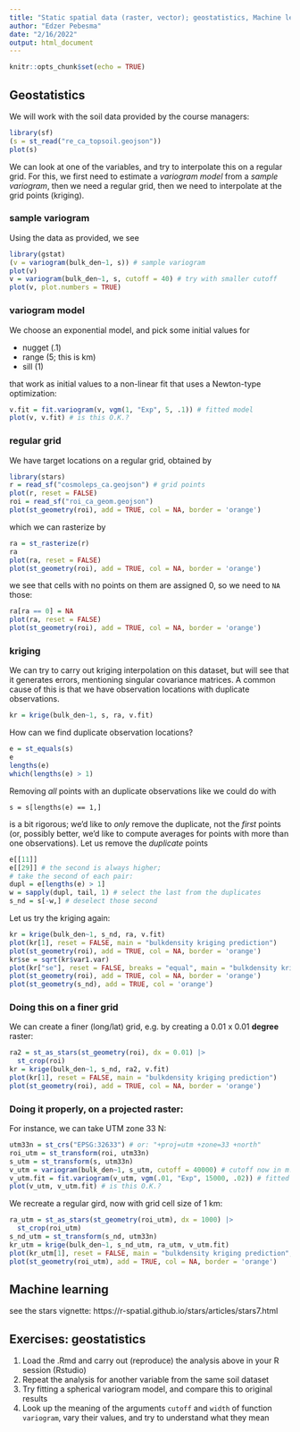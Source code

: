 ```yaml
---
title: "Static spatial data (raster, vector); geostatistics, Machine learning for spatial prediction"
author: "Edzer Pebesma"
date: "2/16/2022"
output: html_document
---
```


```r
knitr::opts_chunk$set(echo = TRUE)
```

## Geostatistics

We will work with the soil data provided by the course managers:

```r
library(sf)
(s = st_read("re_ca_topsoil.geojson"))
plot(s)
```

We can look at one of the variables, and try to interpolate this on a regular
grid. For this, we first need to estimate a _variogram model_ from a _sample variogram_, 
then we need a regular grid, then we need to interpolate at the grid points (kriging).

### sample variogram


Using the data as provided, we see

```r
library(gstat)
(v = variogram(bulk_den~1, s)) # sample variogram
plot(v)
v = variogram(bulk_den~1, s, cutoff = 40) # try with smaller cutoff
plot(v, plot.numbers = TRUE)
```


### variogram model

We choose an exponential model, and pick some initial
values for

* nugget (.1)
* range (5; this is km)
* sill (1)

that work as initial values to a non-linear fit that uses a Newton-type optimization:

```r
v.fit = fit.variogram(v, vgm(1, "Exp", 5, .1)) # fitted model
plot(v, v.fit) # is this O.K.?
```

### regular grid

We have target locations on a regular grid, obtained by

```r
library(stars)
r = read_sf("cosmoleps_ca.geojson") # grid points
plot(r, reset = FALSE)
roi = read_sf("roi_ca_geom.geojson")
plot(st_geometry(roi), add = TRUE, col = NA, border = 'orange')
```

which we can rasterize by
```r
ra = st_rasterize(r)
ra
plot(ra, reset = FALSE)
plot(st_geometry(roi), add = TRUE, col = NA, border = 'orange')
```

we see that cells with no points on them are assigned 0, so we need to `NA` those:
```r
ra[ra == 0] = NA
plot(ra, reset = FALSE)
plot(st_geometry(roi), add = TRUE, col = NA, border = 'orange')
```

### kriging

We can try to carry out kriging interpolation on this dataset, but will see that it generates errors, mentioning singular covariance matrices. A common cause of this is that we have observation locations with duplicate observations.

```r
kr = krige(bulk_den~1, s, ra, v.fit)
```

How can we find duplicate observation locations?

```r
e = st_equals(s)
e
lengths(e)
which(lengths(e) > 1)
```
Removing _all_ points with an duplicate observations like we could do with


```{eval=FALSE}
s = s[lengths(e) == 1,]
```

is a bit rigorous; we'd like to _only_ remove the duplicate, not the _first_ points (or, possibly better, we'd like to compute averages for points with more than one observations). Let us remove the _duplicate_ points

```r
e[[11]]
e[[29]] # the second is always higher;
# take the second of each pair:
dupl = e[lengths(e) > 1]
w = sapply(dupl, tail, 1) # select the last from the duplicates
s_nd = s[-w,] # deselect those second
```

Let us try the kriging again:
```r
kr = krige(bulk_den~1, s_nd, ra, v.fit)
plot(kr[1], reset = FALSE, main = "bulkdensity kriging prediction")
plot(st_geometry(roi), add = TRUE, col = NA, border = 'orange')
kr$se = sqrt(kr$var1.var)
plot(kr["se"], reset = FALSE, breaks = "equal", main = "bulkdensity kriging standard error")
plot(st_geometry(roi), add = TRUE, col = NA, border = 'orange')
plot(st_geometry(s_nd), add = TRUE, col = 'orange')
```

### Doing this on a finer grid

We can create a finer (long/lat) grid, e.g. by creating a 0.01 x 0.01 **degree** raster:

```r
ra2 = st_as_stars(st_geometry(roi), dx = 0.01) |>
  st_crop(roi)
kr = krige(bulk_den~1, s_nd, ra2, v.fit)
plot(kr[1], reset = FALSE, main = "bulkdensity kriging prediction")
plot(st_geometry(roi), add = TRUE, col = NA, border = 'orange')
```

### Doing it properly, on a projected raster:

For instance, we can take UTM zone 33 N:

```r
utm33n = st_crs("EPSG:32633") # or: "+proj=utm +zone=33 +north"
roi_utm = st_transform(roi, utm33n)
s_utm = st_transform(s, utm33n)
v_utm = variogram(bulk_den~1, s_utm, cutoff = 40000) # cutoff now in m!
v_utm.fit = fit.variogram(v_utm, vgm(.01, "Exp", 15000, .02)) # fitted model
plot(v_utm, v_utm.fit) # is this O.K.?
```

We recreate a regular gird, now with grid cell size of 1 km:
```r
ra_utm = st_as_stars(st_geometry(roi_utm), dx = 1000) |>
  st_crop(roi_utm)
s_nd_utm = st_transform(s_nd, utm33n)
kr_utm = krige(bulk_den~1, s_nd_utm, ra_utm, v_utm.fit)
plot(kr_utm[1], reset = FALSE, main = "bulkdensity kriging prediction", axes = TRUE)
plot(st_geometry(roi_utm), add = TRUE, col = NA, border = 'orange')
```

## Machine learning

see the stars vignette: https://r-spatial.github.io/stars/articles/stars7.html

## Exercises: geostatistics

1. Load the .Rmd and carry out (reproduce) the analysis above in your R session (Rstudio)
2. Repeat the analysis for another variable from the same soil dataset
3. Try fitting a spherical variogram model, and compare this to original results
4. Look up the meaning of the arguments `cutoff` and `width` of function `variogram`, vary their values, and try to understand what they mean

